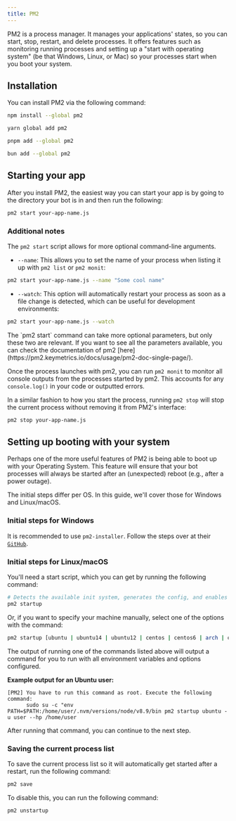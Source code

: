 ```yaml
---
title: PM2
---
```


PM2 is a process manager. It manages your applications' states, so you can start, stop, restart, and delete processes. It offers features such as monitoring running processes and setting up a "start with operating system" (be that Windows, Linux, or Mac) so your processes start when you boot your system.

## Installation

You can install PM2 via the following command:

```sh tab="npm"
npm install --global pm2
```

```sh tab="yarn"
yarn global add pm2
```

```sh tab="pnpm"
pnpm add --global pm2
```

```sh tab="bun"
bun add --global pm2
```

## Starting your app

After you install PM2, the easiest way you can start your app is by going to the directory your bot is in and then run the following:

```sh
pm2 start your-app-name.js
```

### Additional notes

The `pm2 start` script allows for more optional command-line arguments.

- `--name`: This allows you to set the name of your process when listing it up with `pm2 list` or `pm2 monit`:

```sh
pm2 start your-app-name.js --name "Some cool name"
```

- `--watch`: This option will automatically restart your process as soon as a file change is detected, which can be useful for development environments:

```bash
pm2 start your-app-name.js --watch
```

<Callout>
	The `pm2 start` command can take more optional parameters, but only these two are relevant. If you want to see all the
	parameters available, you can check the documentation of pm2
	[here](https://pm2.keymetrics.io/docs/usage/pm2-doc-single-page/).
</Callout>

Once the process launches with pm2, you can run `pm2 monit` to monitor all console outputs from the processes started by pm2. This accounts for any `console.log()` in your code or outputted errors.

In a similar fashion to how you start the process, running `pm2 stop` will stop the current process without removing it from PM2's interface:

```sh
pm2 stop your-app-name.js
```

## Setting up booting with your system

Perhaps one of the more useful features of PM2 is being able to boot up with your Operating System. This feature will ensure that your bot processes will always be started after an (unexpected) reboot (e.g., after a power outage).

The initial steps differ per OS. In this guide, we'll cover those for Windows and Linux/macOS.

### Initial steps for Windows

It is recommended to use `pm2-installer`. Follow the steps over at their [`GitHub`](https://github.com/jessety/pm2-installer).

### Initial steps for Linux/macOS

You'll need a start script, which you can get by running the following command:

```sh
# Detects the available init system, generates the config, and enables startup system
pm2 startup
```

Or, if you want to specify your machine manually, select one of the options with the command:

```sh
pm2 startup [ubuntu | ubuntu14 | ubuntu12 | centos | centos6 | arch | oracle | amazon | macos | darwin | freesd | systemd | systemv | upstart | launchd | rcd | openrc]
```

The output of running one of the commands listed above will output a command for you to run with all environment variables and options configured.

**Example output for an Ubuntu user:**

```
[PM2] You have to run this command as root. Execute the following command:
      sudo su -c "env PATH=$PATH:/home/user/.nvm/versions/node/v8.9/bin pm2 startup ubuntu -u user --hp /home/user
```

After running that command, you can continue to the next step.

### Saving the current process list

To save the current process list so it will automatically get started after a restart, run the following command:

```sh
pm2 save
```

To disable this, you can run the following command:

```sh
pm2 unstartup
```
